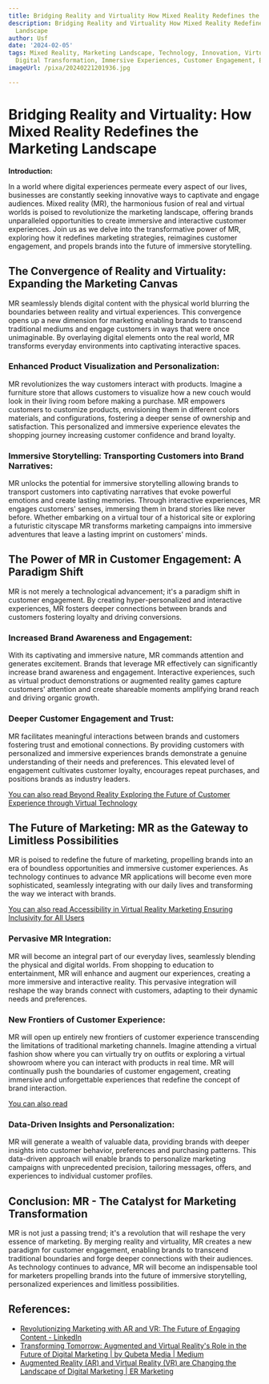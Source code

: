 ```yaml
---
title: Bridging Reality and Virtuality How Mixed Reality Redefines the Marketing Landscape
description: Bridging Reality and Virtuality How Mixed Reality Redefines the Marketing
  Landscape
author: Usf
date: '2024-02-05'
tags: Mixed Reality, Marketing Landscape, Technology, Innovation, Virtual Reality,
  Digital Transformation, Immersive Experiences, Customer Engagement, Business Strategy
imageUrl: /pixa/20240221201936.jpg

---
```

#  Bridging Reality and  Virtuality: How Mixed Reality Redefines the Marketing Landscape

**Introduction:**

In a world where digital  experiences permeate every aspect of our lives, businesses are constantly seeking innovative ways  to  captivate and engage audiences. Mixed reality (MR), the harmonious fusion of real and virtual worlds is poised to revolutionize the marketing landscape, offering brands unparalleled opportunities to create immersive and interactive customer experiences. Join us as we delve into the transformative power of MR, exploring how it redefines marketing strategies, reimagines customer engagement,  and propels brands into the future of immersive storytelling.

## The Convergence  of Reality and Virtuality: Expanding the Marketing Canvas

MR seamlessly blends digital content with the physical world blurring the boundaries between reality and virtual experiences. This convergence opens up  a new  dimension for marketing enabling brands  to transcend traditional mediums and engage  customers in ways that were once unimaginable. By overlaying digital elements onto  the real world, MR transforms everyday environments into captivating interactive spaces.

### Enhanced Product Visualization and Personalization:

MR revolutionizes the way customers interact with products. Imagine a furniture store that allows customers to visualize how a new couch would look in their living room before making a purchase. MR empowers customers to customize products, envisioning them  in  different colors  materials, and  configurations, fostering a deeper sense of ownership and satisfaction. This personalized and immersive experience  elevates the shopping journey increasing customer confidence and brand loyalty.

### Immersive Storytelling:  Transporting Customers into Brand Narratives:

MR unlocks the potential for immersive storytelling allowing brands to  transport customers  into captivating narratives that evoke powerful emotions and create  lasting memories. Through interactive experiences, MR engages customers' senses, immersing them in brand stories like never before.  Whether embarking on a  virtual tour of a historical site or exploring  a futuristic cityscape MR transforms marketing  campaigns into immersive adventures that  leave a lasting imprint on customers' minds.

## The Power of MR in  Customer Engagement: A Paradigm Shift

MR is not merely a  technological advancement; it's a paradigm shift in  customer engagement.  By creating  hyper-personalized  and interactive experiences, MR fosters  deeper connections between  brands and customers fostering loyalty and driving conversions.

### Increased Brand Awareness and  Engagement:

With its captivating and immersive nature, MR commands attention and generates excitement. Brands that leverage  MR effectively  can significantly  increase brand  awareness and engagement. Interactive  experiences, such as virtual product  demonstrations or  augmented reality games capture customers' attention and create  shareable moments amplifying brand reach and driving organic growth.

### Deeper Customer Engagement and Trust:

MR facilitates meaningful interactions  between  brands and customers fostering  trust and emotional connections. By providing customers  with personalized and immersive experiences brands demonstrate a genuine understanding of their needs and  preferences. This elevated level of engagement cultivates customer loyalty, encourages repeat purchases, and positions brands as industry leaders.

[You can also read Beyond Reality Exploring  the Future of Customer Experience through Virtual Technology](Beyond%20Reality%20Exploring%20the%20Future%20of%20Customer%20Experience%20through%20Virtual%20Technology)


## The Future of Marketing: MR as the Gateway to Limitless Possibilities

MR is poised to redefine the future of marketing, propelling brands into an era of boundless opportunities and immersive customer experiences. As technology  continues to advance MR applications will become even more sophisticated, seamlessly  integrating with  our daily  lives and transforming the way we interact with  brands.

[You can  also read Accessibility in Virtual Reality  Marketing Ensuring Inclusivity for All Users](Accessibility%20in%20Virtual%20Reality%20Marketing%20Ensuring%20Inclusivity%20for%20All%20Users)


### Pervasive MR Integration:

MR will become an integral  part of our everyday lives, seamlessly blending the  physical and digital worlds. From shopping to education to entertainment,  MR will enhance and augment our experiences, creating a more immersive and interactive  reality. This pervasive integration will reshape the way brands  connect with customers, adapting to their  dynamic needs and preferences.

### New Frontiers of Customer Experience:

MR will open up entirely new frontiers of customer  experience transcending the limitations of traditional marketing channels. Imagine attending a virtual fashion show where you can  virtually try  on outfits or exploring a virtual showroom where you can interact with  products in real time. MR will continually push the boundaries of customer engagement,  creating immersive and unforgettable experiences that redefine the concept of brand interaction.

[You can also read ]()


### Data-Driven Insights and Personalization:

MR will generate a wealth of valuable data, providing brands with deeper insights into customer behavior, preferences and purchasing patterns. This  data-driven approach will enable brands to personalize marketing campaigns with unprecedented precision, tailoring messages, offers, and experiences to individual customer profiles.

## Conclusion: MR - The Catalyst for  Marketing Transformation

MR  is not just a passing trend; it's a  revolution  that will reshape the very essence of marketing. By merging reality  and  virtuality, MR  creates a  new paradigm for customer engagement, enabling brands to transcend traditional boundaries and forge deeper connections with their  audiences. As technology continues to advance, MR will become  an indispensable tool for marketers propelling brands into the future of immersive storytelling, personalized experiences and limitless possibilities.

## References:
- [Revolutionizing Marketing with AR and VR: The Future of Engaging Content - LinkedIn](https://www.linkedin.com/pulse/revolutionizing-marketing-ar-vr-future-engaging-bahene-tumwekwasize-px6sf?trk=article-ssr-frontend-pulse_more-articles_related-content-card)
- [Transforming Tomorrow: Augmented and Virtual Reality's Role in the Future of Digital Marketing | by Qubeta Media | Medium](https://medium.com/@QUBETAMEDIA/transforming-tomorrow-augmented-and-virtual-realitys-role-in-the-future-of-digital-marketing-5b731ed78565)
- [Augmented Reality (AR) and Virtual Reality (VR) are Changing the Landscape of Digital Marketing | ER Marketing](https://ermarketing.net/navigate-the-channel/augmented-reality-ar-and-virtual-reality-vr-are-changing-the-landscape-of-digital-marketing/)
